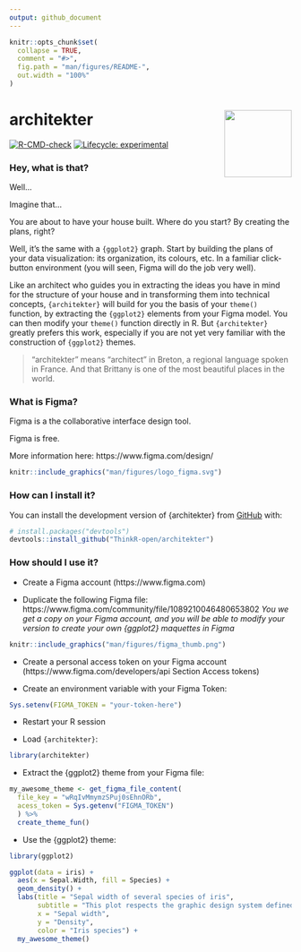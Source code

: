 ```yaml
---
output: github_document
---
```


<!-- README.md is generated from README.Rmd. Please edit that file -->

```r
knitr::opts_chunk$set(
  collapse = TRUE,
  comment = "#>",
  fig.path = "man/figures/README-",
  out.width = "100%"
)
```

# architekter <img src="man/figures/architekter_hex.png" align="right" alt="" width="120" />

<!-- badges: start -->
[![R-CMD-check](https://github.com/ThinkR-open/architekter/workflows/R-CMD-check/badge.svg)](https://github.com/ThinkR-open/architekter/actions)
[![Lifecycle: experimental](https://img.shields.io/badge/lifecycle-experimental-orange.svg)](https://lifecycle.r-lib.org/articles/stages.html#experimental)
<!-- badges: end -->


### Hey, what is that?

Well...

Imagine that...

You are about to have your house built. Where do you start? By creating the plans, right?

Well, it's the same with a `{ggplot2}` graph. Start by building the plans of your data visualization: its organization, its colours, etc. In a familiar click-button environment (you will seen, Figma will do the job very well).

Like an architect who guides you in extracting the ideas you have in mind for the structure of your house and in transforming them into technical concepts, `{architekter}` will build for you the basis of your `theme()` function, by extracting the `{ggplot2}` elements from your Figma model. You can then modify your `theme()` function directly in R. But `{architekter}` greatly prefers this work, especially if you are not yet very familiar with the construction of `{ggplot2}` themes.

> "architekter" means "architect" in Breton, a regional language spoken in France. And that Brittany is one of the most beautiful places in the world.

### What is Figma?

Figma is a the collaborative interface design tool. 

Figma is free.

More information here: https://www.figma.com/design/

```r
knitr::include_graphics("man/figures/logo_figma.svg")
```

### How can I install it?

You can install the development version of {architekter} from [GitHub](https://github.com/) with:

```r
# install.packages("devtools")
devtools::install_github("ThinkR-open/architekter")
```

### How should I use it?

- Create a Figma account (https://www.figma.com)

- Duplicate the following Figma file: https://www.figma.com/community/file/1089210046480653802 _You we get a copy on your Figma account, and you will be able to modify your version to create your own {ggplot2} maquettes in Figma_

```r
knitr::include_graphics("man/figures/figma_thumb.png")
```

- Create a personal access token on your Figma account (https://www.figma.com/developers/api Section Access tokens)

- Create an environment variable with your Figma Token:

```r
Sys.setenv(FIGMA_TOKEN = "your-token-here")
```

- Restart your R session

- Load `{architekter}`:

```r
library(architekter)
```

- Extract the {ggplot2} theme from your Figma file:

```r
my_awesome_theme <- get_figma_file_content(
  file_key = "wRqIvMmymzSPuj0sEhnORb",
  acess_token = Sys.getenv("FIGMA_TOKEN")
  ) %>%
  create_theme_fun()
```

- Use the {ggplot2} theme:

```r
library(ggplot2)

ggplot(data = iris) + 
  aes(x = Sepal.Width, fill = Species) + 
  geom_density() + 
  labs(title = "Sepal width of several species of iris",
       subtitle = "This plot respects the graphic design system defined in Figma",
       x = "Sepal width",
       y = "Density", 
       color = "Iris species") +
  my_awesome_theme()
```
